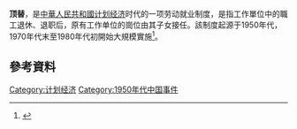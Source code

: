 '''顶替'''，是[[中華人民共和國|中華人民共和國]][[计划经济|计划经济]]时代的一项劳动就业制度，是指工作單位中的職工退休、退职后，原有工作单位的崗位由其子女接任。該制度起源于1950年代，1970年代末至1980年代初開始大規模實施<ref>{{cite news |title=“顶替”——四十年前的热门话题 |url=https://web.shobserver.com/news/detail?id=116368 |publisher=上觀新聞}}</ref>。

== 參考資料 ==
{{Reflist|2}}

[[Category:计划经济|Category:计划经济]]
[[Category:1950年代中国事件|Category:1950年代中国事件]]